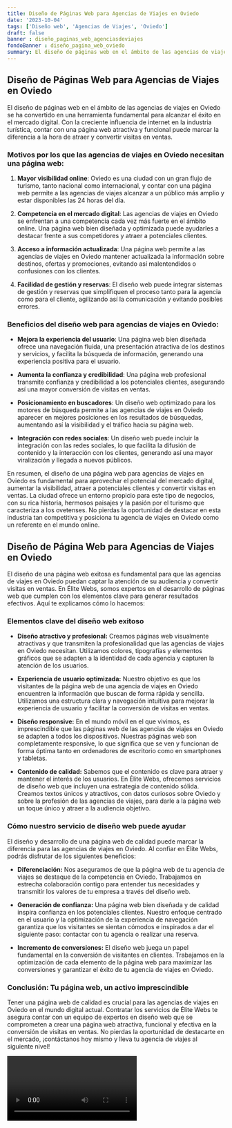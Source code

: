 ```yaml
---
title: Diseño de Páginas Web para Agencias de Viajes en Oviedo
date: '2023-10-04'
tags: ['Diseño web', 'Agencias de Viajes', 'Oviedo']
draft: false
banner : diseño_paginas_web_agenciasdeviajes
fondoBanner : diseño_pagina_web_oviedo
summary: El diseño de páginas web en el ámbito de las agencias de viajes en Oviedo se ha convertido en una herramienta fundamental para alcanzar el éxito en el mercado digital. Con la creciente influencia de internet en la industria turística, contar con una página web atractiva y funcional puede marcar la diferencia a la hora de atraer y convertir visitas en ventas.
---
```


## Diseño de Páginas Web para Agencias de Viajes en Oviedo

El diseño de páginas web en el ámbito de las agencias de viajes en Oviedo se ha convertido en una herramienta fundamental para alcanzar el éxito en el mercado digital. Con la creciente influencia de internet en la industria turística, contar con una página web atractiva y funcional puede marcar la diferencia a la hora de atraer y convertir visitas en ventas.

### Motivos por los que las agencias de viajes en Oviedo necesitan una página web:

1. **Mayor visibilidad online**: Oviedo es una ciudad con un gran flujo de turismo, tanto nacional como internacional, y contar con una página web permite a las agencias de viajes alcanzar a un público más amplio y estar disponibles las 24 horas del día.

2. **Competencia en el mercado digital**: Las agencias de viajes en Oviedo se enfrentan a una competencia cada vez más fuerte en el ámbito online. Una página web bien diseñada y optimizada puede ayudarles a destacar frente a sus competidores y atraer a potenciales clientes.

3. **Acceso a información actualizada**: Una página web permite a las agencias de viajes en Oviedo mantener actualizada la información sobre destinos, ofertas y promociones, evitando así malentendidos o confusiones con los clientes.

4. **Facilidad de gestión y reservas**: El diseño web puede integrar sistemas de gestión y reservas que simplifiquen el proceso tanto para la agencia como para el cliente, agilizando así la comunicación y evitando posibles errores.

### Beneficios del diseño web para agencias de viajes en Oviedo:

- **Mejora la experiencia del usuario**: Una página web bien diseñada ofrece una navegación fluida, una presentación atractiva de los destinos y servicios, y facilita la búsqueda de información, generando una experiencia positiva para el usuario.

- **Aumenta la confianza y credibilidad**: Una página web profesional transmite confianza y credibilidad a los potenciales clientes, asegurando así una mayor conversión de visitas en ventas.

- **Posicionamiento en buscadores**: Un diseño web optimizado para los motores de búsqueda permite a las agencias de viajes en Oviedo aparecer en mejores posiciones en los resultados de búsquedas, aumentando así la visibilidad y el tráfico hacia su página web.

- **Integración con redes sociales**: Un diseño web puede incluir la integración con las redes sociales, lo que facilita la difusión de contenido y la interacción con los clientes, generando así una mayor viralización y llegada a nuevos públicos.

En resumen, el diseño de una página web para agencias de viajes en Oviedo es fundamental para aprovechar el potencial del mercado digital, aumentar la visibilidad, atraer a potenciales clientes y convertir visitas en ventas. La ciudad ofrece un entorno propicio para este tipo de negocios, con su rica historia, hermosos paisajes y la pasión por el turismo que caracteriza a los ovetenses. No pierdas la oportunidad de destacar en esta industria tan competitiva y posiciona tu agencia de viajes en Oviedo como un referente en el mundo online.

<GifSeo />

<Cta />

## Diseño de Página Web para Agencias de Viajes en Oviedo

El diseño de una página web exitosa es fundamental para que las agencias de viajes en Oviedo puedan captar la atención de su audiencia y convertir visitas en ventas. En Élite Webs, somos expertos en el desarrollo de páginas web que cumplen con los elementos clave para generar resultados efectivos. Aquí te explicamos cómo lo hacemos:

### Elementos clave del diseño web exitoso

- **Diseño atractivo y profesional:** Creamos páginas web visualmente atractivas y que transmiten la profesionalidad que las agencias de viajes en Oviedo necesitan. Utilizamos colores, tipografías y elementos gráficos que se adapten a la identidad de cada agencia y capturen la atención de los usuarios.

- **Experiencia de usuario optimizada:** Nuestro objetivo es que los visitantes de la página web de una agencia de viajes en Oviedo encuentren la información que buscan de forma rápida y sencilla. Utilizamos una estructura clara y navegación intuitiva para mejorar la experiencia de usuario y facilitar la conversión de visitas en ventas.

- **Diseño responsive:** En el mundo móvil en el que vivimos, es imprescindible que las páginas web de las agencias de viajes en Oviedo se adapten a todos los dispositivos. Nuestras páginas web son completamente responsive, lo que significa que se ven y funcionan de forma óptima tanto en ordenadores de escritorio como en smartphones y tabletas.

- **Contenido de calidad:** Sabemos que el contenido es clave para atraer y mantener el interés de los usuarios. En Élite Webs, ofrecemos servicios de diseño web que incluyen una estrategia de contenido sólida. Creamos textos únicos y atractivos, con datos curiosos sobre Oviedo y sobre la profesión de las agencias de viajes, para darle a la página web un toque único y atraer a la audiencia objetivo.

### Cómo nuestro servicio de diseño web puede ayudar

El diseño y desarrollo de una página web de calidad puede marcar la diferencia para las agencias de viajes en Oviedo. Al confiar en Élite Webs, podrás disfrutar de los siguientes beneficios:

- **Diferenciación:** Nos aseguramos de que la página web de tu agencia de viajes se destaque de la competencia en Oviedo. Trabajamos en estrecha colaboración contigo para entender tus necesidades y transmitir los valores de tu empresa a través del diseño web.

- **Generación de confianza:** Una página web bien diseñada y de calidad inspira confianza en los potenciales clientes. Nuestro enfoque centrado en el usuario y la optimización de la experiencia de navegación garantiza que los visitantes se sientan cómodos e inspirados a dar el siguiente paso: contactar con tu agencia o realizar una reserva.

- **Incremento de conversiones:** El diseño web juega un papel fundamental en la conversión de visitantes en clientes. Trabajamos en la optimización de cada elemento de la página web para maximizar las conversiones y garantizar el éxito de tu agencia de viajes en Oviedo.

### Conclusión: Tu página web, un activo imprescindible

Tener una página web de calidad es crucial para las agencias de viajes en Oviedo en el mundo digital actual. Contratar los servicios de Élite Webs te asegura contar con un equipo de expertos en diseño web que se comprometen a crear una página web atractiva, funcional y efectiva en la conversión de visitas en ventas. No pierdas la oportunidad de destacarte en el mercado, ¡contáctanos hoy mismo y lleva tu agencia de viajes al siguiente nivel!

<Video />

<CtaBot job='Agencias de Viajes' city='Oviedo'/>

<Gmaps query='Oviedo+españa+maps' />